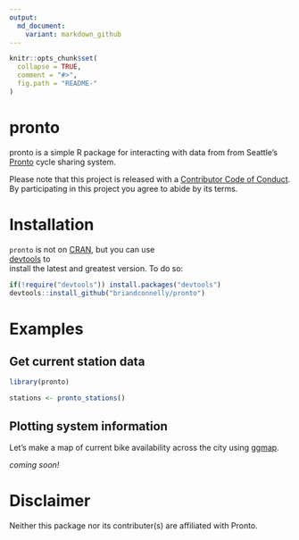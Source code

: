 ```yaml
---
output:
  md_document:
    variant: markdown_github
---
```


<!-- README.md is generated from README.Rmd. Please edit that file -->

```r
knitr::opts_chunk$set(
  collapse = TRUE,
  comment = "#>",
  fig.path = "README-"
)
```

# pronto                                                                    

pronto is a simple R package for interacting with data from from Seattle's [Pronto](http://www.prontocycleshare.com) cycle sharing system.

Please note that this project is released with a [Contributor Code of Conduct](CONDUCT.md).
By participating in this project you agree to abide by its terms.


# Installation                                                                  

`pronto` is not on [CRAN](http://cran.r-project.org/), but you can use      
[devtools](http://cran.r-project.org/web/packages/devtools/index.html) to       
install the latest and greatest version. To do so:                              

```r
if(!require("devtools")) install.packages("devtools")                       
devtools::install_github("briandconnelly/pronto")
```

# Examples

## Get current station data

```r
library(pronto)

stations <- pronto_stations()
```

## Plotting system information

Let's make a map of current bike availability across the city using [ggmap](https://github.com/dkahle/ggmap).

*coming soon!*


# Disclaimer

Neither this package nor its contributer(s) are affiliated with Pronto.

